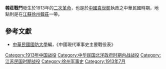 {{vfd|页面内容太少，合并之后更可补足列表条目内容过少的问题。稍后我会大量提删名称为XX战斗的条目，请大家留意。|date=2022/06/26}}
{{Infobox Military Conflict|
campaign=|
image=|
caption=|
conflict=韓莊戰鬥|
date=1913年7月15日|
place=江蘇徐州 |
result=國民黨勢力撤出浦口|
combatant1=[[國民黨|國民黨]]|
combatant2=[[袁世凱|袁世凱政府]]| |
commander1=[[冷適|冷適]]|
commander2=[[張勳|張勳]] |
strength1=數百人|
strength2=5,000名辮子軍|
casualties1=|
casualties2=|
}}
'''韓莊戰鬥'''發生於1913年的[[二次革命|二次革命]]，也是於[[中國|中國]][[袁世凱|袁世凱]]執政之中華民國時期，地點則是在[[江蘇|江蘇]][[徐州|徐州]][[韓莊|韓莊]]一帶。

==參考文獻==
*[[中華民國|中華民國]][[國防大學_(臺灣)|國防大學]]編，《中國現代軍事史主要戰役表》

[[Category:1913年中国战役|Category:1913年中国战役]]
[[Category:中华民国北洋政府时期内战战役|Category:中华民国北洋政府时期内战战役]]
[[Category:江苏民国时期战役|Category:江苏民国时期战役]]
[[Category:徐州军事史|Category:徐州军事史]]
[[Category:1913年7月|Category:1913年7月]]